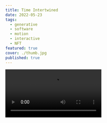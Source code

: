 ```yaml
---
title: Time Intertwined
date: 2022-05-23
tags:
  - generative
  - software
  - motion
  - interactive
  - NFT
featured: true
cover: ./thumb.jpg
published: true
---
```




<Video src={vid1} />

[Time Intertwined](https://www.fxhash.xyz/generative/13526) is a generative NFT project that was launched on fxhash, and lives on the Tezos blockchain. There are 256 limited editions, each with unique properties.

Time Intertwined is my exploration into time and motion. Two linear timelines - structural and surficial - are intertwined. By weaving these timelines at different points in time, almost infinite variations can be made. The changing relationship between the two creates dynamic and unique compositions and challenges the visual perception.

- Featured in the NFT section on [Creative Applications](https://www.creativeapplications.net/nft/time-intertwined-daeinc/) website.
- Exhibited at [the Museum Angewandte Kunst](https://www.museumangewandtekunst.de/en/visit/exhibitions/unblock-gaudi/) in Frankfurt, Germany, as part of [Unblock Gaudi NFT exhibition](https://unblockgaudi.xyz/week-section).

<FxHash title="time-intertwined" numCols={8} />

